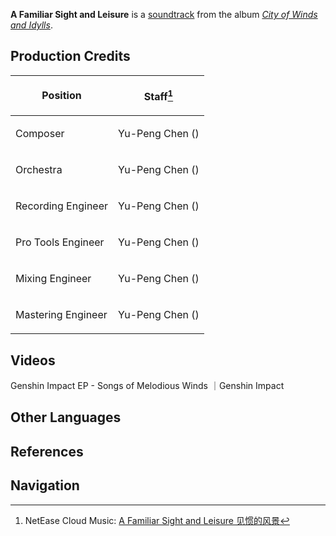 {{Soundtrack Infobox
|title          =
|image          = City of Winds and Idylls.png
|album          = City of Winds and Idylls
|disc           = 2
|number         = 30
|featured       =
|featured2      =
|featured3      =
|featured_disc  =
|featured_disc2 =
|featured_disc3 =
|youtube_id     = aeEkatw2Heg
|youtube_time   = 313
|spotify_id     = 678OUlrxqkqnzzpH7GDA9G
|played_in      = Emerald Peak
|during         = [[Emerald Peak]] (Day)
|domain         =
|previous       = Before Dawn, at the Winery
|next           = Cold Night
}}
'''A Familiar Sight and Leisure''' is a [[soundtrack]] from the album ''[[City of Winds and Idylls]]''.

==Production Credits==
{| class="wikitable" style="text-align:left; height:0.5em"
! Position
! Staff<ref>NetEase Cloud Music: [https://music.163.com/#/song?id=1481390634 A Familiar Sight and Leisure 见惯的风景]</ref>
|-
! Composer
| Yu-Peng Chen ({{Lang|zh=陈致逸|mini=1}})
|-
! Orchestra
| Yu-Peng Chen ({{Lang|zh=陈致逸|mini=1}})
|-
! Recording Engineer
| Yu-Peng Chen ({{Lang|zh=陈致逸|mini=1}})
|-
! Pro Tools Engineer
| Yu-Peng Chen ({{Lang|zh=陈致逸|mini=1}})
|-
! Mixing Engineer
| Yu-Peng Chen ({{Lang|zh=陈致逸|mini=1}})
|-
! Mastering Engineer
| Yu-Peng Chen ({{Lang|zh=陈致逸|mini=1}})
|}

==Videos==
<gallery hideaddbutton="true" captionalign="center">
Genshin Impact EP - Songs of Melodious Winds ｜Genshin Impact
</gallery>

==Other Languages==
{{Other Languages|default_hidden = 1
|en      = A Familiar Sight and Leisure
|zhs     = 见惯的风景
|zhs_rm  = Jiànguàn de Fēngjǐng
|zht     = 見慣的風景
|zht_rm  = Jiànguàn de Fēngjǐng
|ja      = 見慣れた風景
|ja_rm   = Minareta Fuukei
}}

==References==
{{Reflist}}

==Navigation==
{{Soundtrack Navbox|City of Winds and Idylls}}